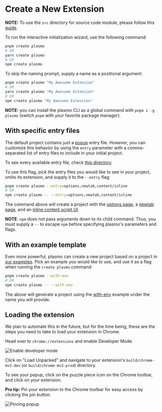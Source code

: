 
# Create a New Extension

<Callout emoji="📢">

**NOTE:** To use the `src` directory for source code module, please follow this
[guide](/customization/src).

</Callout>

To run the interactive initialization wizard, use the following command:

```sh
pnpm create plasmo
# OR
yarn create plasmo
# OR
npm create plasmo
```

To skip the naming prompt, supply a name as a positional argument:

```sh
pnpm create plasmo "My Awesome Extension"
# OR
yarn create plasmo "My Awesome Extension"
# OR
npm create plasmo "My Awesome Extension"
```

<Callout type="info" emoji="⭐">

**NOTE:** you can install the plasmo CLI as a global command with `pnpm i -g plasmo` (switch `pnpm` with your favorite package manager).

</Callout>

## With specific entry files

The default project contains just a [popup](browser-extension#adding-a-popup-page) entry file. However, you can customize this behavior by using the `entry` parameter with a comma-separated list of entry files to include in your initial project.

To see every available entry file, check [this directory](https://github.com/PlasmoHQ/plasmo/tree/main/packages/init/entries).

To use this flag, pick the entry files you would like to see in your project, omits its extension, and supply it to the `--entry` flag:

```sh
pnpm create plasmo --entry=options,newtab,content/inline
# OR
npm create plasmo -- --entry=options,newtab,content/inline
```

The command above will create a project with the [options page](adding-the-options-ui), a [newtab page](browser-extension#adding-a-new-tab-page), and an [inline content script UI]().

<Callout type="warning" emoji="⚠️">

**NOTE**: `npm` does not pass arguments down to its child command. Thus, you must supply a `--` to escape `npm` before specifying plasmo's parameters and flags.

</Callout>

## With an example template

Even more powerful, plasmo can create a new project based on a project in [our examples](https://github.com/PlasmoHQ/examples/). Pick an example you would like to use, and use it as a flag when running the `create plasmo` command:

```sh
pnpm create plasmo --with-env
# OR
npm create plasmo -- --with-env
```

The above will generate a project using the [with-env](https://github.com/PlasmoHQ/examples/tree/main/with-env) example under the name you will provide.

## Loading the extension

We plan to automate this in the future, but for the time being, these are the steps you need to take to load your extension in Chrome.

Head over to `chrome://extensions` and enable Developer Mode.

![Enable developer mode](/screenshots/developer_mode.png)

Click on "Load Unpacked" and navigate to your extension's `build/chrome-mv3-dev` (or `build/chrome-mv3-prod`) directory.

To see your popup, click on the puzzle piece icon on the Chrome toolbar, and click on your extension.

**Pro tip:** Pin your extension to the Chrome toolbar for easy access by clicking the pin button.

![Pinning popup](/screenshots/popup_example.png)
